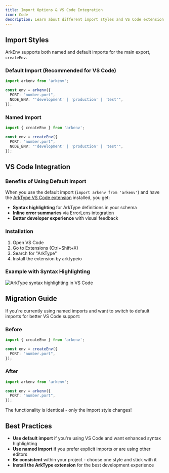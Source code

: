 ```yaml
---
title: Import Options & VS Code Integration
icon: Code
description: Learn about different import styles and VS Code extension benefits
---
```


## Import Styles

ArkEnv supports both named and default imports for the main export, `createEnv`.

### Default Import (Recommended for VS Code)

```typescript
import arkenv from 'arkenv';

const env = arkenv({
  PORT: "number.port", 
  NODE_ENV: "'development' | 'production' | 'test'",
});
```

### Named Import

```typescript
import { createEnv } from 'arkenv';

const env = createEnv({
  PORT: "number.port",
  NODE_ENV: "'development' | 'production' | 'test'",
});
```

## VS Code Integration

<Card
  title="ArkType VS Code Extension"
  href="https://marketplace.visualstudio.com/items?itemName=arktypeio.arkdark"
  description="Get syntax highlighting and inline error summaries for ArkType functions"
/>

### Benefits of Using Default Import

When you use the default import (`import arkenv from 'arkenv'`) and have the [ArkType VS Code extension](https://marketplace.visualstudio.com/items?itemName=arktypeio.arkdark) installed, you get:

- **Syntax highlighting** for ArkType definitions in your schema
- **Inline error summaries** via ErrorLens integration
- **Better developer experience** with visual feedback

### Installation

1. Open VS Code
2. Go to Extensions (Ctrl+Shift+X)
3. Search for "ArkType"
4. Install the extension by arktypeio

### Example with Syntax Highlighting

![ArkType syntax highlighting in VS Code](/dx.png)

## Migration Guide

If you're currently using named imports and want to switch to default imports for better VS Code support:

### Before
```typescript
import { createEnv } from 'arkenv';

const env = createEnv({
  PORT: "number.port",
});
```

### After
```typescript
import arkenv from 'arkenv';

const env = arkenv({
  PORT: "number.port", 
});
```

The functionality is identical - only the import style changes!

## Best Practices

- **Use default import** if you're using VS Code and want enhanced syntax highlighting
- **Use named import** if you prefer explicit imports or are using other editors
- **Be consistent** within your project - choose one style and stick with it
- **Install the ArkType extension** for the best development experience
